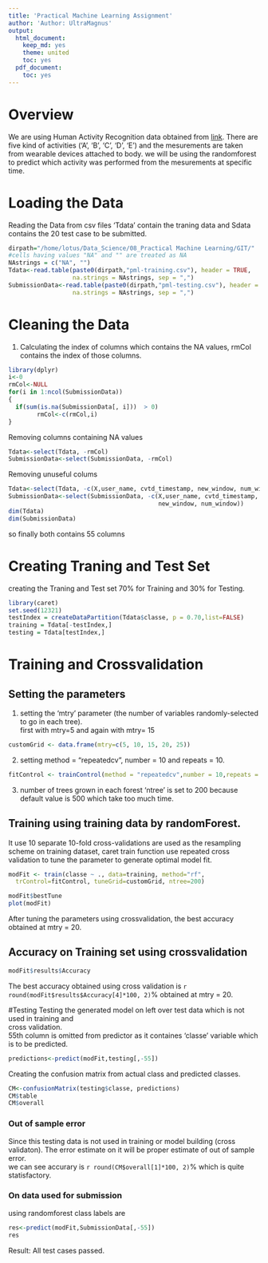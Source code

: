 ```yaml
---
title: 'Practical Machine Learning Assignment'
author: 'Author: UltraMagnus'
output:
  html_document:
    keep_md: yes
    theme: united
    toc: yes
  pdf_document:
    toc: yes
---
```

# Overview  

We are using Human Activity Recognition data obtained from  [link](http://groupware.les.inf.puc-rio.br/har). There are five kind of activities ('A', 'B', 'C', 'D', 'E') and the mesurements are taken from wearable devices attached to body. we will be using the randomforest to predict which activity was performed from the mesurements at specific time.  

# Loading the Data  

Reading the Data from csv files 'Tdata' contain the traning data and Sdata contains the 20 test case to be submitted.  

```r
dirpath="/home/lotus/Data_Science/08_Practical Machine Learning/GIT/"
#cells having values "NA" and "" are treated as NA
NAstrings = c("NA", "")
Tdata<-read.table(paste0(dirpath,"pml-training.csv"), header = TRUE,
                  na.strings = NAstrings, sep = ",")
SubmissionData<-read.table(paste0(dirpath,"pml-testing.csv"), header = TRUE, 
                  na.strings = NAstrings, sep = ",")
```

# Cleaning the Data  

1. Calculating the index of columns which contains the NA values, rmCol contains the 
index of those columns.
```r
library(dplyr)
i<-0
rmCol<-NULL
for(i in 1:ncol(SubmissionData))
{
  if(sum(is.na(SubmissionData[, i]))  > 0)
		rmCol<-c(rmCol,i)
}
```

Removing columns containing NA values

```r
Tdata<-select(Tdata, -rmCol)
SubmissionData<-select(SubmissionData, -rmCol)
```

Removing unuseful colums  
```r
Tdata<-select(Tdata, -c(X,user_name, cvtd_timestamp, new_window, num_window))
SubmissionData<-select(SubmissionData, -c(X,user_name, cvtd_timestamp,
                                          new_window, num_window))
dim(Tdata)
dim(SubmissionData)
```

so finally both contains 55 columns  

# Creating Traning and Test Set
creating the Traning and Test set 70% for Training and 30% for Testing. 
```r
library(caret)
set.seed(12321)
testIndex = createDataPartition(Tdata$classe, p = 0.70,list=FALSE)
training = Tdata[-testIndex,]
testing = Tdata[testIndex,]
```

# Training  and Crossvalidation

## Setting the parameters

1. setting the 'mtry' parameter (the number of variables randomly-selected to go in each tree).  
first with mtry=5 and again with mtry= 15
```r
customGrid <- data.frame(mtry=c(5, 10, 15, 20, 25))
```

2. setting method = "repeatedcv",  number = 10 and repeats = 10.  
```r
fitControl <- trainControl(method = "repeatedcv",number = 10,repeats = 10)
```


3. number of trees grown in each forest 'ntree' is set to 200 because default value is 500 which take too much time.  

## Training using training data by randomForest.  
It use 10 separate 10-fold cross-validations are used as the resampling scheme on training dataset, caret train function use repeated cross validation to tune the parameter to generate optimal model fit.

```r
modFit <- train(classe ~ ., data=training, method="rf",
  trControl=fitControl, tuneGrid=customGrid, ntree=200)
```

```r
modFit$bestTune 
plot(modFit)
```

After tuning the parameters using crossvalidation, the best accuracy obtained at mtry = 20.  

## Accuracy on Training set  using crossvalidation

```r
modFit$results$Accuracy

```

The best accuracy obtained using cross validation is `r round(modFit$results$Accuracy[4]*100, 2)`% obtained at mtry = 20.

#Testing
Testing the generated model on left over test data which is not used in training and       
cross validation.  
55th column is omitted from predictor as it containes 'classe' variable which is to be predicted. 
```r
predictions<-predict(modFit,testing[,-55])
```

Creating  the confusion matrix from actual class and predicted classes.
```r
CM<-confusionMatrix(testing$classe, predictions)
CM$table
CM$overall
```

### Out of sample error
Since this testing data is not used in training or model building (cross validaton). The error estimate on it will be proper estimate of out of sample error.   
we can see accurary is `r round(CM$overall[1]*100, 2)`% which is quite statisfactory.  

### On data used for submission  

using randomforest class labels are  

```r
res<-predict(modFit,SubmissionData[,-55])
res
```

Result: All test cases passed.  
